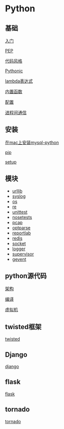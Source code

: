 =Python=

==基础==
[[basic/abc|入门]]

[[basic/pep|PEP]]

[[basic/codestyle|代码风格]]

[[basic/pythonic|Pythonic]]

[[basic/lambda|lambda表达式]]

[[basic/func|内置函数]]

[[basic/conf|配置]]

[[basic/ipc|进程间通信]]

==安装==
[[install_mysql_python_on_mac|在mac上安装mysql-python]]

[[pip|pip]]

[[setup|setup]]

==模块==
* [[module/urllib|urllib]]
* [[module/syslog|syslog]]
* [[module/os|os]]
* [[module/re|re]]
* [[module/unittest|unittest]]
* [[module/nosetests|nosetests]]
* [[module/pcap|pcap]]
* [[module/optparse|optparse]]
* [[module/reportlab|reportlab]]
* [[module/redis|redis]]
* [[module/socket|socket]]
* [[module/logger|logger]]
* [[module/supervisor|supervisor]]
* [[module/gevent|gevent]]

==python源代码==
[[sourcecode/struct|架构]]

[[sourcecode/compile|编译]]

[[sourcecode/vm|虚拟机]]

==twisted框架==
[[twisted/index|twisted]]

== Django ==
[[django/index|django]]

== flask ==
[[flask/index|flask]]

== tornado ==
[[tornado/index|tornado]]

